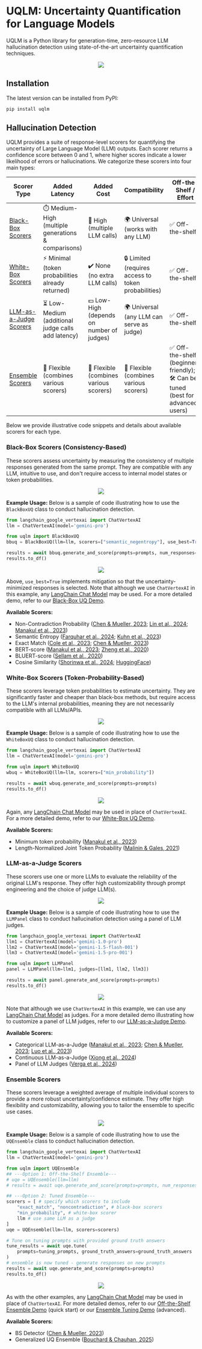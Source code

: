 # UQLM: Uncertainty Quantification for Language Models

UQLM is a Python library for generation-time, zero-resource LLM hallucination detection using state-of-the-art uncertainty quantification techniques.

<p align="center">
  <img src="https://raw.githubusercontent.com/cvs-health/uqlm/develop/assets/images/uqlm_flow_ds.png" />
</p>


## Installation
The latest version can be installed from PyPI:

```bash
pip install uqlm
```

## Hallucination Detection
UQLM provides a suite of response-level scorers for quantifying the uncertainty of Large Language Model (LLM) outputs. Each scorer returns a confidence score between 0 and 1, where higher scores indicate a lower likelihood of errors or hallucinations.  We categorize these scorers into four main types:



| Scorer Type            | Added Latency                                      | Added Cost                               | Compatibility                                             | Off-the-Shelf / Effort                                  |
|------------------------|----------------------------------------------------|------------------------------------------|-----------------------------------------------------------|---------------------------------------------------------|
| [Black-Box Scorers](#black-box-scorers-consistency-based)      | ⏱️ Medium-High (multiple generations & comparisons)           | 💸 High (multiple LLM calls)             | 🌍 Universal (works with any LLM)                         | ✅ Off-the-shelf |
| [White-Box Scorers](#white-box-scorers-token-probability-based)      | ⚡ Minimal (token probabilities already returned)   | ✔️ None (no extra LLM calls)             | 🔒 Limited (requires access to token probabilities)       | ✅ Off-the-shelf            |
| [LLM-as-a-Judge Scorers](#llm-as-a-judge-scorers) | ⏳ Low-Medium (additional judge calls add latency)    | 💵 Low-High (depends on number of judges)| 🌍 Universal (any LLM can serve as judge)                     |✅  Off-the-shelf        |
| [Ensemble Scorers](#ensemble-scorers)       | 🔀 Flexible (combines various scorers)       | 🔀 Flexible (combines various scorers)      | 🔀 Flexible (combines various scorers)                    | ✅  Off-the-shelf (beginner-friendly); 🛠️ Can be tuned (best for advanced users)    |


Below we provide illustrative code snippets and details about available scorers for each type.

### Black-Box Scorers (Consistency-Based)

These scorers assess uncertainty by measuring the consistency of multiple responses generated from the same prompt. They are compatible with any LLM, intuitive to use, and don't require access to internal model states or token probabilities.

<p align="center">
  <img src="https://raw.githubusercontent.com/cvs-health/uqlm/develop/assets/images/black_box_graphic.png" />
</p>

**Example Usage:**
Below is a sample of code illustrating how to use the `BlackBoxUQ` class to conduct hallucination detection.

```python
from langchain_google_vertexai import ChatVertexAI
llm = ChatVertexAI(model='gemini-pro')

from uqlm import BlackBoxUQ
bbuq = BlackBoxUQ(llm=llm, scorers=["semantic_negentropy"], use_best=True)

results = await bbuq.generate_and_score(prompts=prompts, num_responses=5)
results.to_df()
```
<p align="center">
  <img src="https://raw.githubusercontent.com/cvs-health/uqlm/develop/assets/images/black_box_output4.png" />
</p>

Above, `use_best=True` implements mitigation so that the uncertainty-minimized responses is selected. Note that although we use `ChatVertexAI` in this example, any [LangChain Chat Model](https://js.langchain.com/docs/integrations/chat/) may be used. For a more detailed demo, refer to our [Black-Box UQ Demo](./examples/black_box_demo.ipynb).


**Available Scorers:**

*   Non-Contradiction Probability ([Chen & Mueller, 2023](https://arxiv.org/abs/2308.16175); [Lin et al., 2024](https://arxiv.org/abs/2305.19187); [Manakul et al., 2023](https://arxiv.org/abs/2303.08896))
*   Semantic Entropy ([Farquhar et al., 2024](https://www.nature.com/articles/s41586-024-07421-0); [Kuhn et al., 2023](https://arxiv.org/abs/2302.09664))
*   Exact Match ([Cole et al., 2023](https://arxiv.org/abs/2305.14613); [Chen & Mueller, 2023](https://arxiv.org/abs/2308.16175))
*   BERT-score ([Manakul et al., 2023](https://arxiv.org/abs/2303.08896); [Zheng et al., 2020](https://arxiv.org/abs/1904.09675))
*   BLUERT-score ([Sellam et al., 2020](https://arxiv.org/abs/2004.04696))
*   Cosine Similarity ([Shorinwa et al., 2024](https://arxiv.org/abs/2412.05563); [HuggingFace](https://huggingface.co/sentence-transformers/all-MiniLM-L6-v2))

### White-Box Scorers (Token-Probability-Based)

These scorers leverage token probabilities to estimate uncertainty.  They are significantly faster and cheaper than black-box methods, but require access to the LLM's internal probabilities, meaning they are not necessarily compatible with all LLMs/APIs.

<p align="center">
  <img src="https://raw.githubusercontent.com/cvs-health/uqlm/develop/assets/images/white_box_graphic.png" />
</p>

**Example Usage:**
Below is a sample of code illustrating how to use the `WhiteBoxUQ` class to conduct hallucination detection. 

```python
from langchain_google_vertexai import ChatVertexAI
llm = ChatVertexAI(model='gemini-pro')

from uqlm import WhiteBoxUQ
wbuq = WhiteBoxUQ(llm=llm, scorers=["min_probability"])

results = await wbuq.generate_and_score(prompts=prompts)
results.to_df()
```
<p align="center">
  <img src="https://raw.githubusercontent.com/cvs-health/uqlm/develop/assets/images/white_box_output2.png" />
</p>

Again, any [LangChain Chat Model](https://js.langchain.com/docs/integrations/chat/) may be used in place of `ChatVertexAI`. For a more detailed demo, refer to our [White-Box UQ Demo](./examples/white_box_demo.ipynb).


**Available Scorers:**

*   Minimum token probability ([Manakul et al., 2023](https://arxiv.org/abs/2303.08896))
*   Length-Normalized Joint Token Probability ([Malinin & Gales, 2021](https://arxiv.org/abs/2002.07650))

### LLM-as-a-Judge Scorers

These scorers use one or more LLMs to evaluate the reliability of the original LLM's response.  They offer high customizability through prompt engineering and the choice of judge LLM(s).

<p align="center">
  <img src="https://raw.githubusercontent.com/cvs-health/uqlm/develop/assets/images/judges_graphic.png" />
</p>

**Example Usage:**
Below is a sample of code illustrating how to use the `LLMPanel` class to conduct hallucination detection using a panel of LLM judges. 

```python
from langchain_google_vertexai import ChatVertexAI
llm1 = ChatVertexAI(model='gemini-1.0-pro')
llm2 = ChatVertexAI(model='gemini-1.5-flash-001')
llm3 = ChatVertexAI(model='gemini-1.5-pro-001')

from uqlm import LLMPanel
panel = LLMPanel(llm=llm1, judges=[llm1, llm2, llm3])

results = await panel.generate_and_score(prompts=prompts)
results.to_df()
```
<p align="center">
  <img src="https://raw.githubusercontent.com/cvs-health/uqlm/develop/assets/images/panel_output2.png" />
</p>

Note that although we use `ChatVertexAI` in this example, we can use any [LangChain Chat Model](https://js.langchain.com/docs/integrations/chat/) as judges. For a more detailed demo illustrating how to customize a panel of LLM judges, refer to our [LLM-as-a-Judge Demo](./examples/judges_demo.ipynb).


**Available Scorers:**

*   Categorical LLM-as-a-Judge ([Manakul et al., 2023](https://arxiv.org/abs/2303.08896); [Chen & Mueller, 2023](https://arxiv.org/abs/2308.16175); [Luo et al., 2023](https://arxiv.org/abs/2303.15621))
*   Continuous LLM-as-a-Judge ([Xiong et al., 2024](https://arxiv.org/abs/2306.13063))
*   Panel of LLM Judges ([Verga et al., 2024](https://arxiv.org/abs/2404.18796))

### Ensemble Scorers

These scorers leverage a weighted average of multiple individual scorers to provide a more robust uncertainty/confidence estimate. They offer high flexibility and customizability, allowing you to tailor the ensemble to specific use cases.

<p align="center">
  <img src="https://raw.githubusercontent.com/cvs-health/uqlm/develop/assets/images/uqensemble_generate_score.png" />
</p>

**Example Usage:**
Below is a sample of code illustrating how to use the `UQEnsemble` class to conduct hallucination detection. 

```python
from langchain_google_vertexai import ChatVertexAI
llm = ChatVertexAI(model='gemini-pro')

from uqlm import UQEnsemble
## ---Option 1: Off-the-Shelf Ensemble---
# uqe = UQEnsemble(llm=llm)
# results = await uqe.generate_and_score(prompts=prompts, num_responses=5)

## ---Option 2: Tuned Ensemble---
scorers = [ # specify which scorers to include
    "exact_match", "noncontradiction", # black-box scorers
    "min_probability", # white-box scorer
    llm # use same LLM as a judge
]
uqe = UQEnsemble(llm=llm, scorers=scorers)

# Tune on tuning prompts with provided ground truth answers
tune_results = await uqe.tune(
    prompts=tuning_prompts, ground_truth_answers=ground_truth_answers
)
# ensemble is now tuned - generate responses on new prompts
results = await uqe.generate_and_score(prompts=prompts)
results.to_df()
```
<p align="center">
  <img src="https://raw.githubusercontent.com/cvs-health/uqlm/develop/assets/images/uqensemble_output2.png" />
</p>

As with the other examples, any [LangChain Chat Model](https://js.langchain.com/docs/integrations/chat/) may be used in place of `ChatVertexAI`. For more detailed demos, refer to our [Off-the-Shelf Ensemble Demo](./examples/ensemble_off_the_shelf_demo.ipynb) (quick start) or our [Ensemble Tuning Demo](./examples/ensemble_tuning_demo.ipynb) (advanced).


**Available Scorers:**

*   BS Detector ([Chen & Mueller, 2023](https://arxiv.org/abs/2308.16175))
*   Generalized UQ Ensemble ([Bouchard & Chauhan, 2025](https://arxiv.org/abs/2504.19254))

